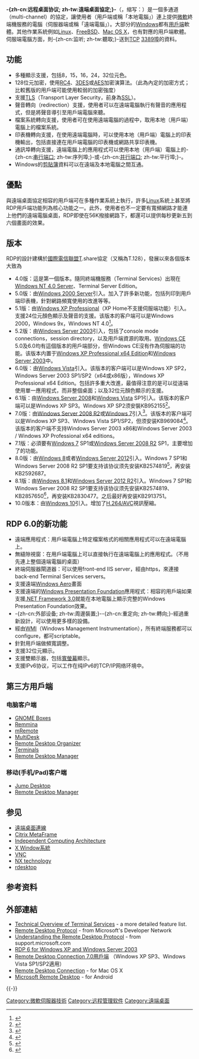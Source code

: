 {{noteTA
|T = zh-hans:远程桌面协议; zh-hant:遠端桌面協定;
|G1 = IT
|G2 = Windows
}}

'''-{zh-cn:远程桌面协议; zh-tw:遠端桌面協定;}-'''（{{lang-en|'''R'''emote '''D'''esktop '''P'''rotocol}}，缩写：{{lang|en|'''RDP'''}}）是一個多通道（multi-channel）的協定，讓使用者（用戶端或稱「本地電腦」）連上提供[[微軟|微軟]]終端機服務的電腦（伺服器端或稱「遠端電腦」）。大部分的[[Windows|Windows]]都有[[用戶端|用戶端]]軟體。其他作業系統例如[[Linux|Linux]]、[[FreeBSD|FreeBSD]]、[[Mac_OS_X|Mac OS X]]，也有對應的用戶端軟體。伺服端電腦方面，則-{zh-cn:监听; zh-tw:聽取;}-送到[[传输控制协议|TCP]] [[TCP/UDP端口列表#1024到49151號端口|3389埠]]的資料。

== 功能 ==
* 多種顯示支援，包括8，15，16，24，32位元色。
* 128位元加密，使用[[RC4|RC4]]、[[3DES|3DES]]或[[進階加密標準|AES]]加密演算法。（此為內定的加密方式；比較舊版的用戶端可能使用較弱的加密強度）
* 支援[[TLS|TLS]]（Transport Layer Security，前身為[[SSL|SSL]]）。
* 聲音轉向（redirection）支援，使用者可以在遠端電腦執行有聲音的應用程式，但是將聲音導引至用戶端電腦來聽。
* 檔案系統轉向支援，使用者可在使用遠端電腦的過程中，取用本地（用戶端）電腦上的檔案系統。
* 印表機轉向支援，在使用遠端電腦時，可以使用本地（用戶端）電腦上的印表機輸出，包括直接連在用戶端電腦的印表機或網路共享印表機。
* 通訊埠轉向支援，遠端電腦上的應用程式可以使用本地（用戶端）電腦上的-{zh-cn:[[串行端口|串行端口]]; zh-tw:序列埠;}-或-{zh-cn:[[并行端口|并行端口]]; zh-tw:平行埠;}-。
* Windows的[[剪貼簿|剪貼簿]]資料可以在遠端及本地電腦之間互通。

== 優點 ==
與遠端桌面協定相容的用戶端可在多種作業系統上執行，許多[[Linux|Linux]]系統上甚至將RDP用戶端功能列為核心功能之一。此外，使用者也不一定要有寬頻網路才能連上他們的遠端電腦桌面，RDP即使在56K撥接網路下，都還可以提供每秒更新五到六個畫面的效果。

== 版本 ==
RDP的設計建構於[[國際電信聯盟|國際電信聯盟]]T.share協定（又稱為T.128），發展以來各個版本大致為
* 4.0版：這是第一個版本。隨同終端機服務（Terminal Services）出現在[[Windows_NT_4.0|Windows NT 4.0 Server]]、Terminal Server Edition。
* 5.0版：由[[Windows_2000|Windows 2000 Server]]引入。加入了許多新功能，包括列印到用戶端印表機，針對網路頻寬使用的改進等等。
* 5.1版：由[[Windows_XP|Windows XP Professional]]（XP Home不支援伺服端功能）引入。支援24位元顏色顯示及聲音的支援。该版本的客户端可以是Windows 2000，Windows 9x，Windows NT 4.0<ref>{{cite web |url = http://www.microsoft.com/downloads/details.aspx?familyid=80111f21-d48d-426e-96c2-08aa2bd23a49&displaylang=en |title = Windows XP Remote Desktop Connection software [XPSP2 5.1.2600.2180] |publisher = Microsoft.com |date = 2012-08-27 |accessdate = 2014-03-11 |deadurl = yes |archiveurl = https://web.archive.org/web/20100908204215/http://www.microsoft.com/downloads/details.aspx?FamilyID=80111f21-d48d-426e-96c2-08aa2bd23a49&DisplayLang=en |archivedate = 2010-09-08 }}</ref>。
* 5.2版：由[[Windows_Server_2003|Windows Server 2003]]引入，包括了console mode connections，session directory，以及用戶端資源的取用。[[Windows_CE|Windows CE]] 5.0及6.0均有這個版本的用戶端部分，但Windows CE沒有作為伺服端的功能。该版本内置于[[Windows_XP_Professional_x64_Edition|Windows XP Professional x64 Edition]]和[[Windows_Server_2003|Windows Server 2003]]中。
* 6.0版：由[[Windows_Vista|Windows Vista]]引入。该版本的客户端可以是Windows XP SP2，Windows Server 2003 SP1/SP2（x64或x86版），Windows XP Professional x64 Edition。包括許多重大改進，最值得注意的是可以從遠端使用單一應用程式，而非整個桌面；以及32位元顏色顯示的支援。
* 6.1版：由[[Windows_Server_2008|Windows Server 2008]]和[[Windows_Vista|Windows Vista]] SP1引入。该版本的客户端可以是Windows XP SP3。Windows XP SP2须安裝KB952155<ref>{{cite web |url=http://support.microsoft.com/kb/952155 |title=Description of the Remote Desktop Connection 6.1 client update for Terminal Services in Windows XP Service Pack 2 |publisher=Support.microsoft.com |date= |accessdate=2014-03-11 |archive-date=2008-08-29 |archive-url=https://web.archive.org/web/20080829115853/http://support.microsoft.com/kb/952155 |dead-url=no }}</ref>。
* 7.0版：由[[Windows_Server_2008_R2|Windows Server 2008 R2]]或[[Windows_7|Windows 7]]引入<ref>{{cite web|url=http://blogs.msdn.com/rds/archive/2009/08/21/remote-desktop-connection-7-for-windows-7-windows-xp-windows-vista.aspx|title=Remote Desktop Connection 7 for Windows 7, Windows XP & Windows Vista|date=August 21, 2009|accessdate=August 21, 2009|work=Terminal Services Team Blog|publisher=Microsoft|deadurl=yes|archiveurl=https://web.archive.org/web/20090827093910/http://blogs.msdn.com/rds/archive/2009/08/21/remote-desktop-connection-7-for-windows-7-windows-xp-windows-vista.aspx|archivedate=2009年8月27日}}</ref>。该版本的客户端可以是Windows XP SP3、Windows Vista SP1/SP2，但须安装KB969084<ref>{{cite web |url = http://blogs.msdn.com/rds/archive/2009/10/28/announcing-the-availability-of-remote-desktop-connection-7-0-for-windows-xp-sp3-windows-vista-sp1-and-windows-vista-sp2.aspx |title = Announcing the availability of Remote Desktop Connection 7.0 for Windows XP SP3, Windows Vista SP1, and Windows Vista SP2 |publisher = Blogs.msdn.com |date =  |accessdate = 2014-03-11 |deadurl = yes |archiveurl = https://web.archive.org/web/20100308114249/http://blogs.msdn.com/rds/archive/2009/10/28/announcing-the-availability-of-remote-desktop-connection-7-0-for-windows-xp-sp3-windows-vista-sp1-and-windows-vista-sp2.aspx |archivedate = 2010-03-08 }}</ref>。该版本的客户端不支持Windows Server 2003 x86和Windows Server 2003 / Windows XP Professional x64 editions。
* 7.1版：必須要有[[Windows_7|Windows 7]] SP1或[[Windows_Server_2008_R2|Windows Server 2008 R2]] SP1，主要增加了{{le|RemoteFX}}的功能。
* 8.0版：由[[Windows_8|Windows 8]]或者[[Windows_Server_2012|Windows Server 2012]]引入。Windows 7 SP1和Windows Server 2008 R2 SP1要支持该协议须先安装KB2574819<ref>{{Cite web |url=http://support.microsoft.com/kb/2574819 |title=存档副本 |access-date=2014-08-21 |archive-date=2015-03-11 |archive-url=https://web.archive.org/web/20150311052707/http://support.microsoft.com/kb/2574819 |dead-url=no }}</ref>，再安装KB2592687。
* 8.1版：由[[Windows_8.1|Windows 8.1]]和[[Windows_Server_2012_R2|Windows Server 2012 R2]]引入。Windows 7 SP1和Windows Server 2008 R2 SP1要支持该协议须先安装KB2574819、KB2857650<ref>{{Cite web |url=http://support.microsoft.com/kb/2830477 |title=存档副本 |access-date=2014-10-15 |archive-date=2014-02-09 |archive-url=https://web.archive.org/web/20140209174746/http://support.microsoft.com/KB/2830477 |dead-url=no }}</ref>，再安装KB2830477。之后最好再安装KB2913751。
* 10.0版本：由[[Windows_10|Windows 10]]引入。增加了[[H.264/AVC|H.264/AVC]]視訊壓縮。

== RDP 6.0的新功能 ==
* 遠端應用程式：用戶端電腦上特定檔案格式的相關應用程式可以在遠端電腦上。
* 無縫隙視窗：在用戶端電腦上可以直接執行在遠端電腦上的應用程式。（不用先連上整個遠端電腦的桌面）
* 終端伺服器閘道器：可以使用front-end IIS server，經由https，來連接back-end Terminal Services servers。
* 支援遠端[[Windows_Aero|Windows Aero]]畫面
* 支援遠端的[[Windows_Presentation_Foundation|Windows Presentation Foundation]]應用程式：相容的用戶端如果支援[[.NET_Framework_3.0|.NET Framework 3.0]]就能在本地電腦上顯示完整的Windows Presentation Foundation效果。
* -{zh-cn:外部设备; zh-tw:周邊裝置;}--{zh-cn:重定向; zh-tw:轉向;}-經過重新設計，可以使用更多樣的設備。
* 經由[[WMI|WMI]]（Windows Management Instrumentation），所有終端服務都可以configure，都可scriptable。
* 針對用戶端做頻寬調整。
* 支援32位元顯示。
* 支援雙顯示器，包括[[显示器|寬螢幕]]顯示。
* 支援IPv6协议，可以工作在纯IPv6的TCP/IP网络环境中。

== 第三方用戶端 ==
=== 电脑客户端 ===
* [[GNOME_Boxes|GNOME Boxes]]
* [https://remmina.org/ Remmina] {{Wayback|url=https://remmina.org/ |date=20210514004057 }}
* [http://www.mremote.org mRemote] {{Wayback|url=http://www.mremote.org/ |date=20080828020456 }}
* [http://www.syvik.com/multidesk/index_chs.htm MultiDesk] {{Wayback|url=http://www.syvik.com/multidesk/index_chs.htm |date=20210514004116 }}
* [https://remotedesktoporg.codeplex.com/ Remote Desktop Organizer] {{Wayback|url=https://remotedesktoporg.codeplex.com/ |date=20171223064151 }}
* [http://terminals.codeplex.com/ Terminals] {{Wayback|url=http://terminals.codeplex.com/ |date=20180122034242 }}
* [https://remotedesktopmanager.com/ Remote Desktop Manager] {{Wayback|url=https://remotedesktopmanager.com/ |date=20210516194300 }}
=== 移动(手机/Pad)客户端 ===
* [https://jumpdesktop.com/ Jump Desktop] {{Wayback|url=https://jumpdesktop.com/ |date=20210506221327 }}
* [https://remotedesktopmanager.com/ Remote Desktop Manager] {{Wayback|url=https://remotedesktopmanager.com/ |date=20210516194300 }}

== 参见 ==
* [[遠端桌面連線|遠端桌面連線]]
* [[Citrix_MetaFrame|Citrix MetaFrame]]
* [[Independent_Computing_Architecture|Independent Computing Architecture]]
* [[X_Window系統|X Window系統]]
* [[VNC|VNC]]
* [[NX_technology|NX technology]]
* [[rdesktop|rdesktop]]

== 参考资料 ==
{{Reflist|2}}

== 外部連結 ==
* [https://web.archive.org/web/20050719234440/http://www.microsoft.com/windowsserver2003/techinfo/overview/termserv.mspx Technical Overview of Terminal Services] - a more detailed feature list.
* [https://web.archive.org/web/20060812033542/http://msdn.microsoft.com/library/en-us/termserv/termserv/remote_desktop_protocol.asp Remote Desktop Protocol] - from Microsoft's Developer Network
* [http://support.microsoft.com/default.aspx?scid=kb;EN-US;q186607 Understanding the Remote Desktop Protocol] {{Wayback|url=http://support.microsoft.com/default.aspx?scid=kb;EN-US;q186607 |date=20130621155752 }} - from support.microsoft.com
* [http://support.microsoft.com/?kbid=925876 RDP 6 for Windows XP and Windows Server 2003] {{Wayback|url=http://support.microsoft.com/?kbid=925876 |date=20210514011243 }}
* [http://support.microsoft.com/kb/969084 Remote Desktop Connection 7.0用戶端] {{Wayback|url=http://support.microsoft.com/kb/969084 |date=20150311052351 }}（Windows XP SP3、Windows Vista SP1/SP2適用）
* [http://www.microsoft.com/en-us/download/search.aspx?q=microsoft%20remote%20desktop%20connection%20for%20mac&p=0&r=10&t=&s=Relevancy~Descending Remote Desktop Connection] {{Wayback|url=http://www.microsoft.com/en-us/download/search.aspx?q=microsoft%20remote%20desktop%20connection%20for%20mac&p=0&r=10&t=&s=Relevancy~Descending |date=20210303102421 }} -  for Mac OS X 
* [https://play.google.com/store/apps/details?id=com.microsoft.rdc.android Microsoft Remote Desktop] {{Wayback|url=https://play.google.com/store/apps/details?id=com.microsoft.rdc.android |date=20210514010307 }} -  for Android

{{-}}
{{remote administration software}}

[[Category:微軟伺服器技術|Category:微軟伺服器技術]]
[[Category:远程管理软件|Category:远程管理软件]]
[[Category:遠端桌面|Category:遠端桌面]]